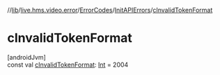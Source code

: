 //[lib](/api-reference/android/v2/home/content)/[live.hms.video.error](../../index)/[ErrorCodes](../index)/[InitAPIErrors](index)/[cInvalidTokenFormat](c-invalid-token-format)

# cInvalidTokenFormat

[androidJvm]\
const val [cInvalidTokenFormat](c-invalid-token-format): [Int](https://kotlinlang.org/api/latest/jvm/stdlib/kotlin/-int/index.html) = 2004
